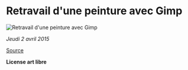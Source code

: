 
# Retravail d'une peinture avec Gimp

<img
  src={responsiveImage.src}
  srcSet={responsiveImage.srcSet}
  alt="Retravail d'une peinture avec Gimp"
/>

_Jeudi 2 avril 2015_

[Source]

**License art libre**

[source]: https://iftbqp.com/image/retravail-dune-peinture-avec-gimp

<Pager />
